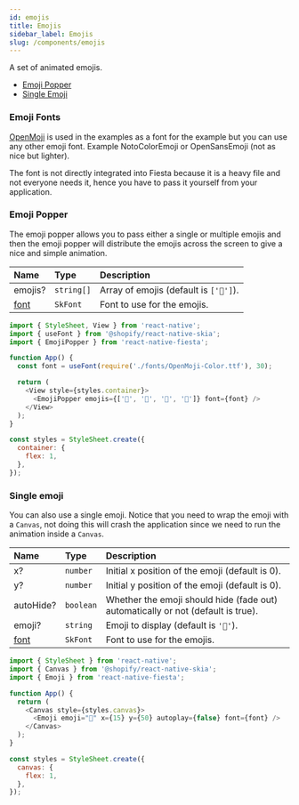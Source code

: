 ```yaml
---
id: emojis
title: Emojis
sidebar_label: Emojis
slug: /components/emojis
---
```


A set of animated emojis.

- [Emoji Popper](#emoji-popper)
- [Single Emoji](#single-emoji)

### Emoji Fonts

[OpenMoji](https://github.com/hfg-gmuend/openmoji/blob/master/font/OpenMoji-Color.ttf) is used in the examples as a font for the example but you can use any other emoji font. Example NotoColorEmoji or OpenSansEmoji (not as nice but lighter).

The font is not directly integrated into Fiesta because it is a heavy file and not everyone needs it, hence you have to pass it yourself from your application.

### Emoji Popper

The emoji popper allows you to pass either a single or multiple emojis and then the emoji popper will distribute the emojis across the screen to give a nice and simple animation.

| Name                 | Type       | Description                            |
| :------------------- | :--------- | :------------------------------------- |
| emojis?              | `string[]` | Array of emojis (default is `['🎉']`). |
| [font](#emoji-fonts) | `SkFont`   | Font to use for the emojis.            |

```js
import { StyleSheet, View } from 'react-native';
import { useFont } from '@shopify/react-native-skia';
import { EmojiPopper } from 'react-native-fiesta';

function App() {
  const font = useFont(require('./fonts/OpenMoji-Color.ttf'), 30);

  return (
    <View style={styles.container}>
      <EmojiPopper emojis={['🤠', '🎈', '🎉', '🍻']} font={font} />
    </View>
  );
}

const styles = StyleSheet.create({
  container: {
    flex: 1,
  },
});
```

### Single emoji

You can also use a single emoji. Notice that you need to wrap the emoji with a `Canvas`, not doing this will crash the application since we need to run the animation inside a `Canvas`.

| Name                 | Type      | Description                                                                      |
| :------------------- | :-------- | :------------------------------------------------------------------------------- |
| x?                   | `number`  | Initial x position of the emoji (default is 0).                                  |
| y?                   | `number`  | Initial y position of the emoji (default is 0).                                  |
| autoHide?            | `boolean` | Whether the emoji should hide (fade out) automatically or not (default is true). |
| emoji?               | `string`  | Emoji to display (default is `'🎉'`).                                            |
| [font](#emoji-fonts) | `SkFont`  | Font to use for the emojis.                                                      |

```js
import { StyleSheet } from 'react-native';
import { Canvas } from '@shopify/react-native-skia';
import { Emoji } from 'react-native-fiesta';

function App() {
  return (
    <Canvas style={styles.canvas}>
      <Emoji emoji="🎉" x={15} y={50} autoplay={false} font={font} />
    </Canvas>
  );
}

const styles = StyleSheet.create({
  canvas: {
    flex: 1,
  },
});
```
